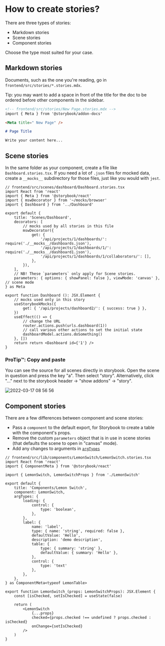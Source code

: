 
<Meta title=" How to create stories?" />

# How to create stories?

There are three types of stories:

- Markdown stories
- Scene stories
- Component stories

Choose the type most suited for your case.

## Markdown stories

Documents, such as the one you're reading, go in `frontend/src/stories/*.stories.mdx`.

Tip: you may want to add a space in front of the title for the doc to be ordered before other components in the sidebar.

```md
<!-- frontend/src/stories/New Page.stories.mdx -->
import { Meta } from '@storybook/addon-docs'

<Meta title=" New Page" />

# Page Title

Write your content here...
```


## Scene stories

In the same folder as your component, create a file like `Dashboard.stories.tsx`. If you need a lot of `.json`
files for mocked data, create a `__mocks__` subdirectory for those files, just like you would with `jest`.

```tsx
// frontend/src/scenes/dashboard/Dashboard.stories.tsx
import React from 'react'
import { Meta } from '@storybook/react'
import { mswDecorator } from '~/mocks/browser'
import { Dashboard } from '../Dashboard'

export default {
    title: 'Scenes/Dashboard',
    decorators: [
        // mocks used by all stories in this file
        mswDecorator({
            get: {
                '/api/projects/1/dashboards/': require('./__mocks__/dashboards.json'),
                '/api/projects/1/dashboards/1/': require('./__mocks__/dashboard1.json'),
                '/api/projects/1/dashboards/1/collaborators/': [],
            },
        }),
    ],
    // NB! These `parameters` only apply for Scene stories.
    parameters: { options: { showPanel: false }, viewMode: 'canvas' }, // scene mode
} as Meta

export function Dashboard (): JSX.Element {
    // mocks used only in this story
    useStorybookMocks({
        get: { '/api/projects/dashboard2/': { success: true } },
    })
    useEffect(() => {
        // change the URL
        router.actions.push(urls.dashboard(1))
        // call various other actions to set the initial state
        dashboardModel.actions.doSomething()
    }, [])
    return return <Dashboard id={'1'} />
}
```

### ProTip™: Copy and paste

You can see the source for all scenes directly in storybook. Open the scene in question and press the key "a". Then select "story".
Alternatively, click "..." next to the storybook header -> "show addons" -> "story".

![2022-03-17 08 56 56](https://user-images.githubusercontent.com/53387/158762995-7aa4c77f-64a8-42b0-b9d2-a2c0208b2a06.gif)

## Component stories

There are a few differences between component and scene stories:

- Pass a `component` to the default export, for Storybook to create a table with the component's props.
- Remove the custom `parameters` object that is in use in scene stories (that defaults the scene to open in "canvas" mode).
- Add any changes to arguments in [`argTypes`](https://storybook.js.org/docs/react/api/argtypes)

```tsx
// frontend/src/lib/components/LemonSwitch/LemonSwitch.stories.tsx
import React from 'react'
import { ComponentMeta } from '@storybook/react'

import { LemonSwitch, LemonSwitchProps } from './LemonSwitch'

export default {
    title: 'Components/Lemon Switch',
    component: LemonSwitch,
    argTypes: {
        loading: {
            control: {
                type: 'boolean',
            },
        },
        label: {
            name: 'label',
            type: { name: 'string', required: false },
            defaultValue: 'Hello',
            description: 'demo description',
            table: {
                type: { summary: 'string' },
                defaultValue: { summary: 'Hello' },
            },
            control: {
                type: 'text'
            },
        },
    },
} as ComponentMeta<typeof LemonTable>

export function LemonSwitch_(props: LemonSwitchProps): JSX.Element {
    const [isChecked, setIsChecked] = useState(false)

    return (
        <LemonSwitch
            {...props}
            checked={props.checked !== undefined ? props.checked : isChecked}
            onChange={setIsChecked}
        />
    )
}
```
